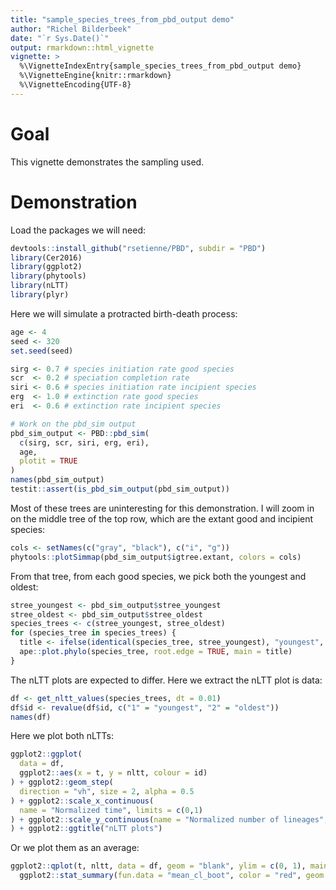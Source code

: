 ```yaml
---
title: "sample_species_trees_from_pbd_output demo"
author: "Richel Bilderbeek"
date: "`r Sys.Date()`"
output: rmarkdown::html_vignette
vignette: >
  %\VignetteIndexEntry{sample_species_trees_from_pbd_output demo}
  %\VignetteEngine{knitr::rmarkdown}
  %\VignetteEncoding{UTF-8}
---
```


# Goal

This vignette demonstrates the sampling used.

# Demonstration

Load the packages we will need:

```r
devtools::install_github("rsetienne/PBD", subdir = "PBD")
library(Cer2016)
library(ggplot2)
library(phytools)
library(nLTT)
library(plyr)
```

Here we will simulate a protracted birth-death process:

```r
age <- 4
seed <- 320
set.seed(seed)

sirg <- 0.7 # species initiation rate good species
scr  <- 0.2 # speciation completion rate
siri <- 0.6 # species initiation rate incipient species
erg  <- 1.0 # extinction rate good species
eri  <- 0.6 # extinction rate incipient species

# Work on the pbd_sim output
pbd_sim_output <- PBD::pbd_sim(
  c(sirg, scr, siri, erg, eri),
  age, 
  plotit = TRUE
)
names(pbd_sim_output)
testit::assert(is_pbd_sim_output(pbd_sim_output))
```

Most of these trees are uninteresting for this demonstration. I will zoom in
on the middle tree of the top row, which are the extant good and
incipient species:

```r
cols <- setNames(c("gray", "black"), c("i", "g"))
phytools::plotSimmap(pbd_sim_output$igtree.extant, colors = cols)
```

From that tree, from each good species, we pick both the youngest and oldest:

```r
stree_youngest <- pbd_sim_output$stree_youngest 
stree_oldest <- pbd_sim_output$stree_oldest
species_trees <- c(stree_youngest, stree_oldest)
for (species_tree in species_trees) {
  title <- ifelse(identical(species_tree, stree_youngest), "youngest", "oldest")
  ape::plot.phylo(species_tree, root.edge = TRUE, main = title)
}
```

The nLTT plots are expected to differ. Here we extract the nLTT plot is data:

```r
df <- get_nltt_values(species_trees, dt = 0.01)
df$id <- revalue(df$id, c("1" = "youngest", "2" = "oldest"))
names(df)
```

Here we plot both nLTTs:

```r
ggplot2::ggplot(
  data = df,
  ggplot2::aes(x = t, y = nltt, colour = id)
) + ggplot2::geom_step(
  direction = "vh", size = 2, alpha = 0.5
) + ggplot2::scale_x_continuous(
  name = "Normalized time", limits = c(0,1)
) + ggplot2::scale_y_continuous(name = "Normalized number of lineages", limits = c(0,1)
) + ggplot2::ggtitle("nLTT plots")
```

Or we plot them as an average:

```r
ggplot2::qplot(t, nltt, data = df, geom = "blank", ylim = c(0, 1), main = "Average nLTT plot of phylogenies") + 
  ggplot2::stat_summary(fun.data = "mean_cl_boot", color = "red", geom = "smooth")
```
